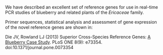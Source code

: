 
We have described an excellent set of reference genes for use in real-time PCR studies of blueberry and related plants of the *Ericaceae* 
family.  
  
Primer sequences, statistical analysis and assessment of gene expression of the novel reference genes are shown in:  
  
Die JV, Rowland LJ (2013) Superior Cross-Species Reference Genes: [A Blueberry Case Study](http://journals.plos.org/plosone/article?id=10.1371/journal.pone.0073354). PLoS ONE 8(9): e73354. doi:10.1371/journal.pone.0073354
